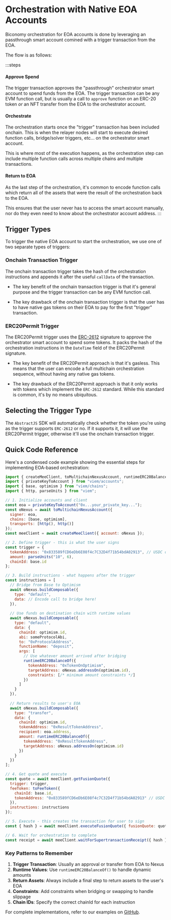 # Orchestration with Native EOA Accounts

Biconomy orchestration for EOA accounts is done by leveraging an passthrough
smart account comined with a trigger transaction from the EOA.

The flow is as follows:

:::steps
#### Approve Spend
The trigger transaction approves the "passthrough" orchestrator smart 
account to spend funds from the EOA. The trigger transaction can be any
EVM function call, but is usually a call to `approve` function on an ERC-20
token _or_ an NFT transfer from the EOA to the orchestrator account.

#### Orchestrate
The orchestration starts once the "trigger" transaction has been included onchain.
This is when the relayer nodes will start to execute desired function calls, 
bridge/solver triggers, etc... on the orchestrator smart account. 

This is where most of the execution happens, as the orchestration step can 
include multiple function calls across multiple chains and multiple transactions.

#### Return to EOA
As the last step of the orchestration, it's common to encode function
calls which return all of the assets that were the result of the orchestration
back to the EOA.  

This ensures that the user never has to access the smart account manually, nor
do they even need to know about the orchestrator account address.
:::

## Trigger Types
To trigger the native EOA account to start the orchestration, we use one of two 
separate types of triggers:

### Onchain Transaction Trigger
The onchain transaction trigger takes the hash of the orchestration instructions
and appends it after the useful `callData` of the transaction. 

- The key benefit of the onchain transaction trigger is that it's general 
purpose and the trigger transaction can be any EVM function call. 

- The key drawback of the onchain transaction trigger is that the user has to
have native gas tokens on their EOA to pay for the first "trigger" transaction.


### ERC20Permit Trigger
The ERC20Permit trigger uses the [ERC-2612](https://eips.ethereum.org/EIPS/eip-2612)
signature to approve the orchestrator smart account to spend some tokens. It 
packs the hash of the orchestration instructions in the `DateTime` field of the ERC20Permit 
signature.

- The key benefit of the ERC20Permit approach is that it's gasless. This means
that the user can encode a full multichain orchestration sequence, without having
any native gas tokens.

- The key drawback of the ERC20Permit approach is that it only works with tokens
which implement the `ERC-2612` standard. While this standard is common, it's by
no means ubiquitous.

## Selecting the Trigger Type

The `AbstractJS` SDK will automatically check whether the token you're using
as the trigger supports `ERC-2612` or no. If it supports it, it will use the 
ERC20Permit trigger, otherwise it'll use the onchain transaction trigger.

## Quick Code Reference

Here's a condensed code example showing the essential steps for implementing EOA-based orchestration:

```javascript
import { createMeeClient, toMultichainNexusAccount, runtimeERC20BalanceOf, toFeeToken } from "@biconomy/abstractjs";
import { privateKeyToAccount } from "viem/accounts";
import { base, optimism } from "viem/chains";
import { http, parseUnits } from "viem";

// 1. Initialize accounts and client
const eoa = privateKeyToAccount("0x...your_private_key...");
const oNexus = await toMultichainNexusAccount({
  signer: eoa,
  chains: [base, optimism],
  transports: [http(), http()]
});
const meeClient = await createMeeClient({ account: oNexus });

// 2. Define trigger - this is what the user signs
const trigger = {
  tokenAddress: "0x833589fCD6eDb6E08f4c7C32D4f71b54bdA02913", // USDC on Base
  amount: parseUnits("10", 6),
  chainId: base.id
};

// 3. Build instructions - what happens after the trigger
const instructions = [
  // Bridge from Base to Optimism
  await oNexus.buildComposable({
    type: "default",
    data: // Encode call to bridge here!
  }),
  
  // Use funds on destination chain with runtime values
  await oNexus.buildComposable({
    type: "default",
    data: {
      chainId: optimism.id,
      abi: someProtocolAbi,
      to: "0xProtocolAddress",
      functionName: "deposit",
      args: [
        // Use whatever amount arrived after bridging
        runtimeERC20BalanceOf({
          tokenAddress: "0xTokenOnOptimism",
          targetAddress: oNexus.addressOn(optimism.id),
          constraints: [/* minimum amount constraints */]
        })
      ]
    }
  }),
  
  // Return results to user's EOA
  await oNexus.buildComposable({
    type: "transfer",
    data: {
      chainId: optimism.id,
      tokenAddress: "0xResultTokenAddress",
      recipient: eoa.address,
      amount: runtimeERC20BalanceOf({
        tokenAddress: "0xResultTokenAddress",
        targetAddress: oNexus.addressOn(optimism.id)
      })
    }
  })
];

// 4. Get quote and execute
const quote = await meeClient.getFusionQuote({
  trigger: trigger,
  feeToken: toFeeToken({
    chainId: base.id,
    tokenAddress: "0x833589fCD6eDb6E08f4c7C32D4f71b54bdA02913" // USDC
  }),
  instructions: instructions
});

// 5. Execute - this creates the transaction for user to sign
const { hash } = await meeClient.executeFusionQuote({ fusionQuote: quote });

// 6. Wait for orchestration to complete
const receipt = await meeClient.waitForSupertransactionReceipt({ hash });
```

### Key Patterns to Remember

1. **Trigger Transaction**: Usually an approval or transfer from EOA to Nexus
2. **Runtime Values**: Use `runtimeERC20BalanceOf()` to handle dynamic amounts
3. **Return Assets**: Always include a final step to return assets to the user's EOA
4. **Constraints**: Add constraints when bridging or swapping to handle slippage
5. **Chain IDs**: Specify the correct chainId for each instruction

For complete implementations, refer to our examples on [GitHub](https://github.com/bcnmy/biconomy-client-sdk/tree/main/examples).
